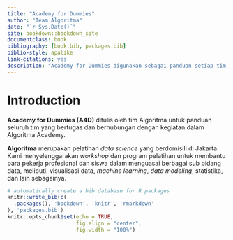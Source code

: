 ```yaml
--- 
title: "Academy for Dummies"
author: "Team Algoritma"
date: "`r Sys.Date()`"
site: bookdown::bookdown_site
documentclass: book
bibliography: [book.bib, packages.bib]
biblio-style: apalike
link-citations: yes
description: "Academy for Dummies digunakan sebagai panduan setiap tim yang bertugas pada Algoritma Academy."
---
```


# Introduction

**Academy for Dummies (A4D)** ditulis oleh tim Algoritma untuk panduan seluruh tim yang bertugas dan berhubungan dengan kegiatan dalam Algoritma Academy.

**Algoritma** merupakan pelatihan *data science* yang berdomisili di Jakarta. Kami menyelenggarakan *workshop* dan program pelatihan untuk membantu para pekerja profesional dan siswa dalam menguasai berbagai sub bidang data, meliputi: visualisasi data, *machine learning*, *data modeling*, statistika, dan lain sebagainya.

```r
# automatically create a bib database for R packages
knitr::write_bib(c(
  .packages(), 'bookdown', 'knitr', 'rmarkdown'
), 'packages.bib')
knitr::opts_chunk$set(echo = TRUE,
                      fig.align = "center",
                      fig.width = "100%")
```